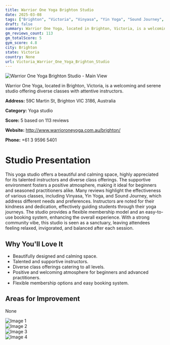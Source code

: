 ```yaml
---
title: Warrior One Yoga Brighton Studio
date: 2025-03-08
tags: ["Brighton", "Victoria", "Vinyasa", "Yin Yoga", "Sound Journey", "welcoming", "calming", "Brighton"]  
draft: false
summary: Warrior One Yoga, located in Brighton, Victoria, is a welcoming and serene studio offering diverse classes with attentive instructors.
gm_reviews_count: 113
gm_totalScore: 5
gym_score: 4.8
city: Brighton
state: Victoria
country: None
url: Victoria_Warrior_One_Yoga_Brighton_Studio
---
```


<div className="aspect-[16/9] relative my-8">
  <img 
    src="https://lh5.googleusercontent.com/p/AF1QipN5aJ2uXuCUD5Jj8szmeoEm4e6WhYNKvwkCWlzh=w1920-h1080-k-no"
    alt="Warrior One Yoga Brighton Studio - Main View"
    className="object-cover absolute inset-0 w-full h-full rounded-lg"
  />
</div>

Warrior One Yoga, located in Brighton, Victoria, is a welcoming and serene studio offering diverse classes with attentive instructors.

**Address:** 59C Martin St, Brighton VIC 3186, Australia

**Category:** Yoga studio

**Score:** 5 based on 113 reviews

**Website:** http://www.warrioroneyoga.com.au/brighton/

**Phone:** +61 3 9596 5401

# Studio Presentation

This yoga studio offers a beautiful and calming space, highly appreciated for its talented instructors and diverse class offerings. The supportive environment fosters a positive atmosphere, making it ideal for beginners and seasoned practitioners alike. Many reviews highlight the effectiveness of various classes, including Vinyasa, Yin Yoga, and Sound Journey, which address different needs and preferences. Instructors are noted for their kindness and dedication, effectively guiding students through their yoga journeys. The studio provides a flexible membership model and an easy-to-use booking system, enhancing the overall experience. With a strong community vibe, this studio is seen as a sanctuary, leaving attendees feeling relaxed, invigorated, and balanced after each session.

## Why You'll Love It

- Beautifully designed and calming space.
- Talented and supportive instructors.
- Diverse class offerings catering to all levels.
- Positive and welcoming atmosphere for beginners and advanced practitioners.
- Flexible membership options and easy booking system.

## Areas for Improvement

None

<div className="grid grid-cols-1 xl:grid-cols-2 gap-4 my-8">
<div className="aspect-[4/3] relative"><img src="https://lh3.googleusercontent.com/p/AF1QipMlpYX7mVA2G47IQ2GBxWWNsnLGEFV-XxH4YsRW=w1920-h1080-k-no" alt="Image 1" className="object-cover absolute inset-0 w-full h-full rounded-lg" /></div>
<div className="aspect-[4/3] relative"><img src="https://lh5.googleusercontent.com/p/AF1QipPwujpjUhYn_IhTJN1mXjntXbeSLS9bwZywucVG=w1920-h1080-k-no" alt="Image 2" className="object-cover absolute inset-0 w-full h-full rounded-lg" /></div>
<div className="aspect-[4/3] relative"><img src="https://lh3.googleusercontent.com/gps-cs-s/AB5caB80mCa0bnRcIRofDm_uPCoqdsAr8SF6RIu1lAIKBURZEmKapGnqJmw_rJpg5tggjjIVeTgw8tGhUAr7sB_edH9hMnbxZGWVskbJB1ncParLJ6Ht6NfM2tLtkWxueDdCUfiKlf4=w1920-h1080-k-no" alt="Image 3" className="object-cover absolute inset-0 w-full h-full rounded-lg" /></div>
<div className="aspect-[4/3] relative"><img src="https://lh5.googleusercontent.com/p/AF1QipNWNks_KHCP2QaTsj3uJKzpBqZD-a03PmxNnUDS=w1920-h1080-k-no" alt="Image 4" className="object-cover absolute inset-0 w-full h-full rounded-lg" /></div>
</div>